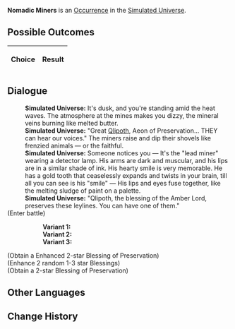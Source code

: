 {{Simulated Universe Event Infobox
|title         = Nomadic Miners
|image         = Random Event Normal.png
|type          =
|domains_su    = Occurrence
|domains_ext   = Occurrence
|domains_swarm = 
|domains_gng   = 
|requirements  =
|prev          = 
|next          = 
|indexRewards  =
|characters    = Qlipoth
}}
'''Nomadic Miners''' is an [[Simulated Universe/Occurrence|Occurrence]] in the [[Simulated Universe]].

==Possible Outcomes==
{| class="article-table"
!Choice
!Result

|}

<!--
==Gameplay Notes==

-->
==Dialogue==
{{Dialogue Start}}
:'''Simulated Universe:''' It's dusk, and you're standing amid the heat waves. The atmosphere at the mines makes you dizzy, the mineral veins burning like melted butter.
:'''Simulated Universe:''' "Great [[Qlipoth]], Aeon of Preservation... THEY can hear our voices." The miners raise and dip their shovels like frenzied animals &mdash; or the faithful.
:'''Simulated Universe:''' Someone notices you &mdash; It's the "lead miner" wearing a detector lamp. His arms are dark and muscular, and his lips are in a similar shade of ink. His hearty smile is very memorable. He has a gold tooth that ceaselessly expands and twists in your brain, till all you can see is his "smile" &mdash; His lips and eyes fuse together, like the melting sludge of paint on a palette.
:'''Simulated Universe:''' "Qlipoth, the blessing of the Amber Lord, preserves these leylines. You can have one of them."
;(Enter battle)
::'''Variant 1:''' {{Enemy List|Voidranger: Reaver*2/ATK +%, DEF +%, HP +%, SPD +%, Toughness +%;Voidranger: Trampler*1/ATK +%, DEF +%, HP +%, SPD +%, Toughness +%}}
::'''Variant 2:''' {{Enemy List|Aurumaton Gatekeeper*1/ATK +%, DEF +%, HP +%, SPD +%, Toughness +%}}
::'''Variant 3:''' {{Enemy List|Everwinter Shadewalker*2/ATK +%, DEF +%, HP +%, SPD +%, Toughness +%;Guardian Shadow*1/ATK +%, DEF +%, HP +%, SPD +%, Toughness +%}}
;(Obtain a Enhanced 2-star Blessing of Preservation)
;(Enhance 2 random 1-3 star Blessings)
;(Obtain a 2-star Blessing of Preservation)
{{Dialogue End}}

==Other Languages==
{{Other Languages
|en   = Nomadic Miners
|zhs  = 游牧矿工
|zht  = 遊牧礦工
|ja   = {{Rubi|遊牧|ゆうぼく}}の{{Rubi|鉱夫|こうふ}}
|ko   = 유목 광부
|es   = Mineros nómadas
|fr   = Mineurs nomades
|ru   = Шахтёры-кочевники
|th   = คนงานเหมืองเร่ร่อน
|vi   = Thợ Mỏ Du Mục
|de   = Nomadische Bergleute
|id   = Penambang Nomaden
|pt   = Mineradores Nômades
}}

==Change History==
{{Change History|1.3}}
